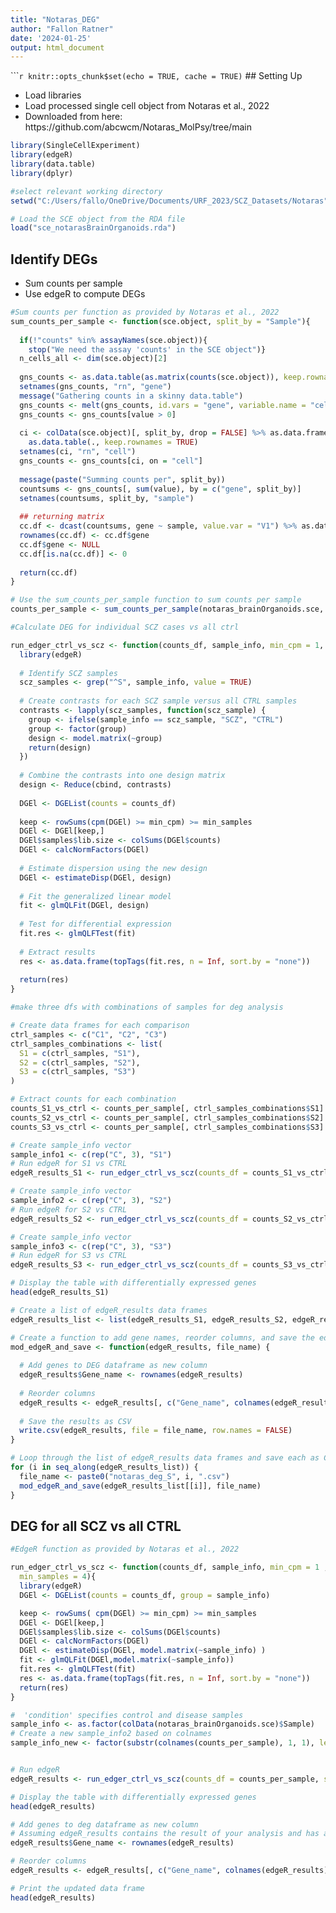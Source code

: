 ```yaml
---
title: "Notaras_DEG"
author: "Fallon Ratner"
date: '2024-01-25'
output: html_document
---
```


``````r
knitr::opts_chunk$set(echo = TRUE, cache = TRUE)
```
## Setting Up

- Load libraries
- Load processed single cell object from Notaras et al., 2022
- Downloaded from here: https://github.com/abcwcm/Notaras_MolPsy/tree/main

```r
library(SingleCellExperiment)
library(edgeR)
library(data.table)
library(dplyr)

#select relevant working directory
setwd("C:/Users/fallo/OneDrive/Documents/URF_2023/SCZ_Datasets/Notaras")

# Load the SCE object from the RDA file
load("sce_notarasBrainOrganoids.rda")
```

## Identify DEGs 
- Sum counts per sample
- Use edgeR to compute DEGs

```r
#Sum counts per function as provided by Notaras et al., 2022
sum_counts_per_sample <- function(sce.object, split_by = "Sample"){
  
  if(!"counts" %in% assayNames(sce.object)){
    stop("We need the assay 'counts' in the SCE object")}
  n_cells_all <- dim(sce.object)[2]
  
  gns_counts <- as.data.table(as.matrix(counts(sce.object)), keep.rownames = TRUE)
  setnames(gns_counts, "rn", "gene")
  message("Gathering counts in a skinny data.table")
  gns_counts <- melt(gns_counts, id.vars = "gene", variable.name = "cell")
  gns_counts <- gns_counts[value > 0]
  
  ci <- colData(sce.object)[, split_by, drop = FALSE] %>% as.data.frame %>%
    as.data.table(., keep.rownames = TRUE)
  setnames(ci, "rn", "cell")
  gns_counts <- gns_counts[ci, on = "cell"]
  
  message(paste("Summing counts per", split_by))
  countsums <- gns_counts[, sum(value), by = c("gene", split_by)]
  setnames(countsums, split_by, "sample")
  
  ## returning matrix
  cc.df <- dcast(countsums, gene ~ sample, value.var = "V1") %>% as.data.frame
  rownames(cc.df) <- cc.df$gene
  cc.df$gene <- NULL
  cc.df[is.na(cc.df)] <- 0
  
  return(cc.df)
}

# Use the sum_counts_per_sample function to sum counts per sample
counts_per_sample <- sum_counts_per_sample(notaras_brainOrganoids.sce, split_by = "Sample")

```




```r
#Calculate DEG for individual SCZ cases vs all ctrl

run_edger_ctrl_vs_scz <- function(counts_df, sample_info, min_cpm = 1, min_samples = 4) {
  library(edgeR)
  
  # Identify SCZ samples
  scz_samples <- grep("^S", sample_info, value = TRUE)
  
  # Create contrasts for each SCZ sample versus all CTRL samples
  contrasts <- lapply(scz_samples, function(scz_sample) {
    group <- ifelse(sample_info == scz_sample, "SCZ", "CTRL")
    group <- factor(group)
    design <- model.matrix(~group)
    return(design)
  })
  
  # Combine the contrasts into one design matrix
  design <- Reduce(cbind, contrasts)
  
  DGEl <- DGEList(counts = counts_df)
  
  keep <- rowSums(cpm(DGEl) >= min_cpm) >= min_samples
  DGEl <- DGEl[keep,]
  DGEl$samples$lib.size <- colSums(DGEl$counts)
  DGEl <- calcNormFactors(DGEl)
  
  # Estimate dispersion using the new design
  DGEl <- estimateDisp(DGEl, design)
  
  # Fit the generalized linear model
  fit <- glmQLFit(DGEl, design)
  
  # Test for differential expression
  fit.res <- glmQLFTest(fit)
  
  # Extract results
  res <- as.data.frame(topTags(fit.res, n = Inf, sort.by = "none"))
  
  return(res)
}

```

```r

#make three dfs with combinations of samples for deg analysis

# Create data frames for each comparison
ctrl_samples <- c("C1", "C2", "C3")
ctrl_samples_combinations <- list(
  S1 = c(ctrl_samples, "S1"),
  S2 = c(ctrl_samples, "S2"),
  S3 = c(ctrl_samples, "S3")
)

# Extract counts for each combination
counts_S1_vs_ctrl <- counts_per_sample[, ctrl_samples_combinations$S1]
counts_S2_vs_ctrl <- counts_per_sample[, ctrl_samples_combinations$S2]
counts_S3_vs_ctrl <- counts_per_sample[, ctrl_samples_combinations$S3]

```


``` r

# Create sample_info vector
sample_info1 <- c(rep("C", 3), "S1")
# Run edgeR for S1 vs CTRL
edgeR_results_S1 <- run_edger_ctrl_vs_scz(counts_df = counts_S1_vs_ctrl, sample_info = sample_info1)

# Create sample_info vector
sample_info2 <- c(rep("C", 3), "S2")
# Run edgeR for S2 vs CTRL
edgeR_results_S2 <- run_edger_ctrl_vs_scz(counts_df = counts_S2_vs_ctrl, sample_info = sample_info2)

# Create sample_info vector
sample_info3 <- c(rep("C", 3), "S3")
# Run edgeR for S3 vs CTRL
edgeR_results_S3 <- run_edger_ctrl_vs_scz(counts_df = counts_S3_vs_ctrl, sample_info = sample_info3)

# Display the table with differentially expressed genes
head(edgeR_results_S1)

```

```r
# Create a list of edgeR_results data frames
edgeR_results_list <- list(edgeR_results_S1, edgeR_results_S2, edgeR_results_S3)

# Create a function to add gene names, reorder columns, and save the edgeR results as CSV
mod_edgeR_and_save <- function(edgeR_results, file_name) {
  
  # Add genes to DEG dataframe as new column
  edgeR_results$Gene_name <- rownames(edgeR_results)
  
  # Reorder columns 
  edgeR_results <- edgeR_results[, c("Gene_name", colnames(edgeR_results)[!colnames(edgeR_results) %in% "Gene_name"])]
  
  # Save the results as CSV
  write.csv(edgeR_results, file = file_name, row.names = FALSE)
}

# Loop through the list of edgeR_results data frames and save each as CSV
for (i in seq_along(edgeR_results_list)) {
  file_name <- paste0("notaras_deg_S", i, ".csv")
  mod_edgeR_and_save(edgeR_results_list[[i]], file_name)
}


```


## DEG for all SCZ vs all CTRL 


```r
#EdgeR function as provided by Notaras et al., 2022

run_edger_ctrl_vs_scz <- function(counts_df, sample_info, min_cpm = 1 , 
  min_samples = 4){
  library(edgeR)
  DGEl <- DGEList(counts = counts_df, group = sample_info)

  keep <- rowSums( cpm(DGEl) >= min_cpm) >= min_samples
  DGEl <- DGEl[keep,]
  DGEl$samples$lib.size <- colSums(DGEl$counts)
  DGEl <- calcNormFactors(DGEl)
  DGEl <- estimateDisp(DGEl, model.matrix(~sample_info) )
  fit <- glmQLFit(DGEl,model.matrix(~sample_info))
  fit.res <- glmQLFTest(fit)
  res <- as.data.frame(topTags(fit.res, n = Inf, sort.by = "none"))
  return(res)
}

#  'condition' specifies control and disease samples
sample_info <- as.factor(colData(notaras_brainOrganoids.sce)$Sample)
# Create a new sample_info2 based on colnames
sample_info_new <- factor(substr(colnames(counts_per_sample), 1, 1), levels = c("C", "S"))


# Run edgeR
edgeR_results <- run_edger_ctrl_vs_scz(counts_df = counts_per_sample, sample_info = sample_info_new)

# Display the table with differentially expressed genes
head(edgeR_results)

```

```r
# Add genes to deg dataframe as new column
# Assuming edgeR_results contains the result of your analysis and has a column "gene"
edgeR_results$Gene_name <- rownames(edgeR_results)

# Reorder columns 
edgeR_results <- edgeR_results[, c("Gene_name", colnames(edgeR_results)[!colnames(edgeR_results) %in% "Gene_name"])]

# Print the updated data frame
head(edgeR_results)

```